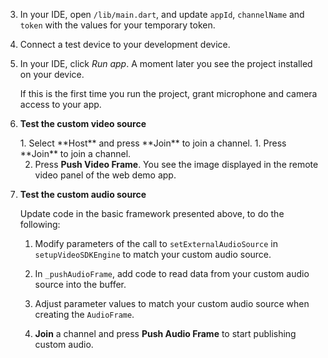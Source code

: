 <PlatformWrapper platform="flutter">

3. In your IDE, open `/lib/main.dart`, and update `appId`, `channelName` and `token` with the values for your temporary token.

1. Connect a test device to your development device.

1. In your IDE, click *Run app*. A moment later you see the project installed on your device.

    If this is the first time you run the project, grant microphone and camera access to your app.

1. **Test the custom video source**

    <ProductWrapper product="interactive-live-streaming">
    1. Select **Host** and press **Join** to join a channel.    
    </ProductWrapper>

    <ProductWrapper notAllowed="interactive-live-streaming">
    1. Press **Join** to join a channel.
    </ProductWrapper>

    2. Press **Push Video Frame**. You see the image displayed in the remote video panel of the web demo app.

1. **Test the custom audio source**

    Update code in the basic framework presented above, to do the following:

    1. Modify parameters of the call to `setExternalAudioSource` in `setupVideoSDKEngine` to match your custom audio source.

    1. In `_pushAudioFrame`, add code to read data from your custom audio source into the buffer.

    1. Adjust parameter values to match your custom audio source when creating the `AudioFrame`.

    1. **Join** a channel and press **Push Audio Frame** to start publishing custom audio.

</PlatformWrapper>
